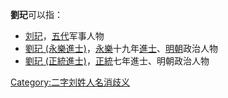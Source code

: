 '''劉玘'''可以指：
* [[刘玘_(五代)|刘玘]]，[[五代|五代]]军事人物
* [[劉玘_(永樂進士)|劉玘 (永樂進士)]]，[[永乐_(明朝)|永樂]]十九年[[進士|進士]]、[[明朝|明朝]]政治人物
* [[劉玘_(正統進士)|劉玘 (正統進士)]]，[[正统_(明朝)|正統]]七年進士、明朝政治人物
{{disambig}}

[[Category:二字刘姓人名消歧义|Category:二字刘姓人名消歧义]]